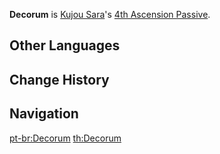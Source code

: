 {{Talent Infobox
|image         = Talent Decorum.png
|character     = Kujou Sara
|type          = 4th Ascension Passive
|info          = When [[Tengu Juurai: Ambush]] hits opponents, Kujou Sara will restore 1.2 Energy to all party members for every 100% Energy Recharge she has. This effect can be triggered once every 3s.
|utility1      = Energy
|scale_att1    = Energy Recharge
}}
'''Decorum''' is [[Kujou Sara]]'s [[4th Ascension Passive]].

==Other Languages==
{{Other Languages
|en      = Decorum
|zhs     = 御公仪
|zhs_rm  = Yù Gōng Yí
|zht     = 御公儀
|zht_rm  = Yù Gōng Yí
|zh_tl   = 
|ja      = 御公儀
|ja_rm   = Gokouki{{Assumed}}
|ja_tl   = Honorable Shogunate Government{{Sino|ja}}
|ko      = 공의
|ko_rm   = Gong'ui
|ko_tl   = Unbiased View
|es      = Decoro imperial
|es_tl   = Imperial Decorum
|fr      = Décorum
|fr_tl   = Decorum
|ru      = Этикет
|ru_tl   = Etiquette
|th      = Decorum
|vi      = Ngự Nghi Lễ
|vi_tl   = 
|de      = Anstand
|de_tl   = Decorum
|id      = Decorum
|pt      = Decorum
|pt_tl   = Decorum
}}

==Change History==
{{Change History|2.1}}

==Navigation==
{{Talent Navbox|Kujou Sara}}
[[pt-br:Decorum]]
[[th:Decorum]]